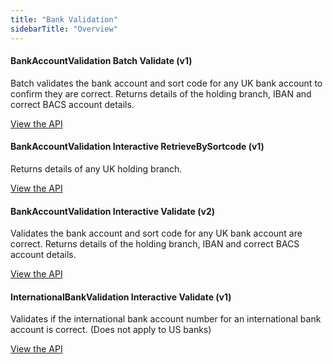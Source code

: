 ```yaml
---
title: "Bank Validation"
sidebarTitle: "Overview"
---
```


#### BankAccountValidation Batch Validate (v1)

Batch validates the bank account and sort code for any UK bank account to confirm they are correct. Returns details of the holding branch, IBAN and correct BACS account details.

[View the API](/apis/bank-validation/batch-validate-v1/)

#### BankAccountValidation Interactive RetrieveBySortcode (v1)

Returns details of any UK holding branch.

[View the API](/apis/bank-validation/interactive-retrievebysortcode-v1/)

#### BankAccountValidation Interactive Validate (v2)

Validates the bank account and sort code for any UK bank account are correct. Returns details of the holding branch, IBAN and correct BACS account details.

[View the API](/apis/bank-validation/interactive-validate-v2/)

#### InternationalBankValidation Interactive Validate (v1)

Validates if the international bank account number for an international bank account is correct. (Does not apply to US banks)

[View the API](/apis/bank-validation/internationalbankvalidation-interactive-validate-v1/)

